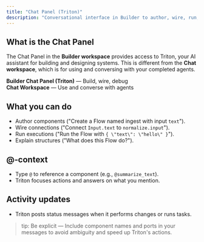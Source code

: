 ```yaml
---
title: "Chat Panel (Triton)"
description: "Conversational interface in Builder to author, wire, run, and explain"
---
```


## What is the Chat Panel

The Chat Panel in the **Builder workspace** provides access to Triton, your AI assistant for building and designing systems. This is different from the **Chat workspace**, which is for using and conversing with your completed agents.

**Builder Chat Panel (Triton)** — Build, wire, debug  
**Chat Workspace** — Use and converse with agents

## What you can do

- Author components ("Create a Flow named ingest with input `text`").
- Wire connections ("Connect `Input.text` to `normalize.input`").
- Run executions ("Run the Flow with `{ \"text\": \"hello\" }`").
- Explain structures ("What does this Flow do?").

## @‑context

- Type `@` to reference a component (e.g., `@summarize_text`).
- Triton focuses actions and answers on what you mention.

## Activity updates

- Triton posts status messages when it performs changes or runs tasks.

> tip: Be explicit — Include component names and ports in your messages to avoid ambiguity and speed up Triton's actions.